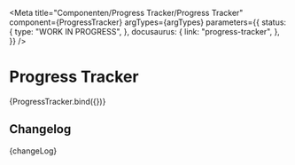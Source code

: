 
<Meta
  title="Componenten/Progress Tracker/Progress Tracker"
  component={ProgressTracker}
  argTypes={argTypes}
  parameters={{
    status: {
      type: "WORK IN PROGRESS",
    },
    docusaurus: {
      link: "progress-tracker",
    },
  }}
/>

# Progress Tracker

<Canvas>
  <Story name="Progress Tracker" args={defaultArgs}>
    {ProgressTracker.bind({})}
  </Story>
</Canvas>

<ArgsTable story="Progress Tracker" />

## Changelog

<Description>{changeLog}</Description>
